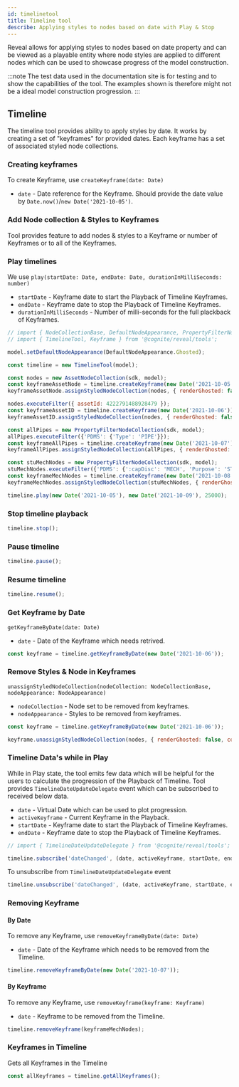 ```yaml
---
id: timelinetool
title: Timeline tool
describe: Applying styles to nodes based on date with Play & Stop
---
```



Reveal allows for applying styles to nodes based on date property and can be viewed as a playable entity
where node styles are applied to different nodes which can be used to showcase progress of the model construction.


:::note
The test data used in the documentation site is for testing and to show the capabilities of the tool.
The examples shown is therefore might not be a ideal model construction progression.
:::

<DemoWrapper name="Cognite3DViewerDemo" />

## Timeline

The timeline tool provides ability to apply styles by date. It works by creating a set of "keyframes"  for provided dates.
Each keyframe has a set of associated styled node collections.

### Creating keyframes
To create Keyframe, use `createKeyframe(date: Date)`
- `date` - Date reference for the Keyframe. Should provide the date value by `Date.now()`/`new Date('2021-10-05')`.

### Add Node collection & Styles to Keyframes
Tool provides feature to add nodes & styles to a Keyframe or number of Keyframes or to all of the Keyframes.


### Play timelines
We use `play(startDate: Date, endDate: Date, durationInMilliSeconds: number)`
- `startDate` - Keyframe date to start the Playback of Timeline Keyframes.
- `endDate` - Keyframe date to stop the Playback of Timeline Keyframes.
- `durationInMilliSeconds` - Number of milli-seconds for the full plackback of Keyframes.

```js runnable
// import { NodeCollectionBase, DefaultNodeAppearance, PropertyFilterNodeCollection } from '@cognite/reveal';
// import { TimelineTool, Keyframe } from '@cognite/reveal/tools';

model.setDefaultNodeAppearance(DefaultNodeAppearance.Ghosted);

const timeline = new TimelineTool(model);

const nodes = new AssetNodeCollection(sdk, model);
const keyframeAssetNode = timeline.createKeyframe(new Date('2021-10-05'));
keyframeAssetNode.assignStyledNodeCollection(nodes, { renderGhosted: false, outlineColor: NodeOutlineColor.Cyan });

nodes.executeFilter({ assetId: 4222791488928479 });
const keyframeAssetID = timeline.createKeyframe(new Date('2021-10-06'));
keyframeAssetID.assignStyledNodeCollection(nodes, { renderGhosted: false, outlineColor: NodeOutlineColor.Orange });

const allPipes = new PropertyFilterNodeCollection(sdk, model);
allPipes.executeFilter({'PDMS': {'Type': 'PIPE'}});
const keyframeAllPipes = timeline.createKeyframe(new Date('2021-10-07'));
keyframeAllPipes.assignStyledNodeCollection(allPipes, { renderGhosted: false, color: [40, 200, 20] });

const stuMechNodes = new PropertyFilterNodeCollection(sdk, model);
stuMechNodes.executeFilter({'PDMS': {':capDisc': 'MECH', 'Purpose': 'STU' }});
const keyframeMechNodes = timeline.createKeyframe(new Date('2021-10-08'));
keyframeMechNodes.assignStyledNodeCollection(stuMechNodes, { renderGhosted: false, color: [80, 100, 120] });

timeline.play(new Date('2021-10-05'), new Date('2021-10-09'), 25000);
```

### Stop timeline playback

```js runnable
timeline.stop();
```

### Pause timeline

```js runnable
timeline.pause();
```

### Resume timeline

```js runnable
timeline.resume();
```

### Get Keyframe by Date
`getKeyframeByDate(date: Date)`
- `date` - Date of the Keyframe which needs retrived.

```jsx
const keyframe = timeline.getKeyframeByDate(new Date('2021-10-06'));
```

### Remove Styles & Node in Keyframes
`unassignStyledNodeCollection(nodeCollection: NodeCollectionBase, nodeAppearance: NodeAppearance)`
- `nodeCollection` - Node set to be removed from keyframes.
- `nodeAppearance` - Styles to be removed from keyframes.

```js runnable
const keyframe = timeline.getKeyframeByDate(new Date('2021-10-06'));

keyframe.unassignStyledNodeCollection(nodes, { renderGhosted: false, color: [150, 200, 120] })
```

### Timeline Data's while in Play
While in Play state, the tool emits few data which will be helpful for the users to calculate the progression of the Playback of Timeline.
Tool provides `TimelineDateUpdateDelegate` event which can be subscribed to received below data.
- `date` - Virtual Date which can be used to plot progression.
- `activeKeyframe` - Current Keyframe in the Playback.
- `startDate` - Keyframe date to start the Playback of Timeline Keyframes.
- `endDate` - Keyframe date to stop the Playback of Timeline Keyframes.

```jsx
// import { TimelineDateUpdateDelegate } from '@cognite/reveal/tools';

timeline.subscribe('dateChanged', (date, activeKeyframe, startDate, endDate) => {});
```

To unsubscribe from `TimelineDateUpdateDelegate` event

```jsx
timeline.unsubscribe('dateChanged', (date, activeKeyframe, startDate, endDate) => {});
```

### Removing Keyframe
#### By Date
To remove any Keyframe, use `removeKeyframeByDate(date: Date)`
- `date` - Date of the Keyframe which needs to be removed from the Timeline.

```js runnable
timeline.removeKeyframeByDate(new Date('2021-10-07'));
```
#### By Keyframe
To remove any Keyframe, use `removeKeyframe(keyframe: Keyframe)`
- `date` - Keyframe to be removed from the Timeline.

```js runnable
timeline.removeKeyframe(keyframeMechNodes);
```



### Keyframes in Timeline
Gets all Keyframes in the Timeline

```jsx
const allKeyframes = timeline.getAllKeyframes();
```
